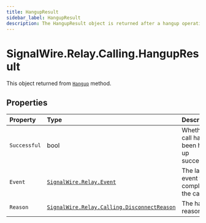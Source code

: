 ```yaml
---
title: HangupResult
sidebar_label: HangupResult
description: The HangupResult object is returned after a hangup operation.
---
```


[signalwire-relay-calling-disconnectreason]: ../disconnect-reason
[signalwire-relay-event]: ../../event
[call]: ../call#hangup

# SignalWire.Relay.Calling.HangupResult

This object returned from [`Hangup`][call] method.

## Properties

| Property | Type | Description |
| :-------- | :---- | :----------- |
| `Successful` | bool | Whether the call has been hung up successfully. |
| `Event` | [`SignalWire.Relay.Event`][signalwire-relay-event] | The last event that completed the call. |
| `Reason` | [`SignalWire.Relay.Calling.DisconnectReason`][signalwire-relay-calling-disconnectreason] | The hangup reason. |
